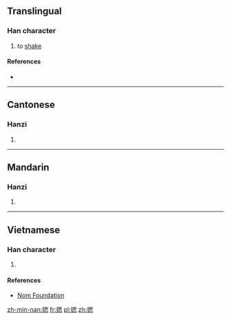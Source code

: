 ==Translingual==

===Han character===
{{Han char|rn=64|rad=手|as=09|sn=12|four=56030|canj=QWP|ids=⿰扌思}}

# to [[shake]]

====References====
* {{Han ref|kx=0441.140|dkj=12336|dj=0792.090|hdz=31917.030|uh=63CC|ud=25548|bh=D96C|bd=55660}}

----

==Cantonese==

===Hanzi===
{{yue-hanzi|jyut=[[sak1]], [[si1]]|y=sak1, si1}}

# {{defn|lang=yue|sort=手09}}

----

==Mandarin==

===Hanzi===
{{cmn-hanzi|pin=[[sāi]] ([[sai1]])|wg=sai<sup>1</sup>}}

# {{defn|lang=cmn|sort=手09}}

----

==Vietnamese==

===Han character===
{{vi-hantu|rs=手09|tay}}

# {{defn|lang=vi|sort=手09}}

====References====
* [http://nomfoundation.org/common/nom_details.php?codepoint=63cc Nom Foundation]

[[zh-min-nan:揌]]
[[fr:揌]]
[[pl:揌]]
[[zh:揌]]
